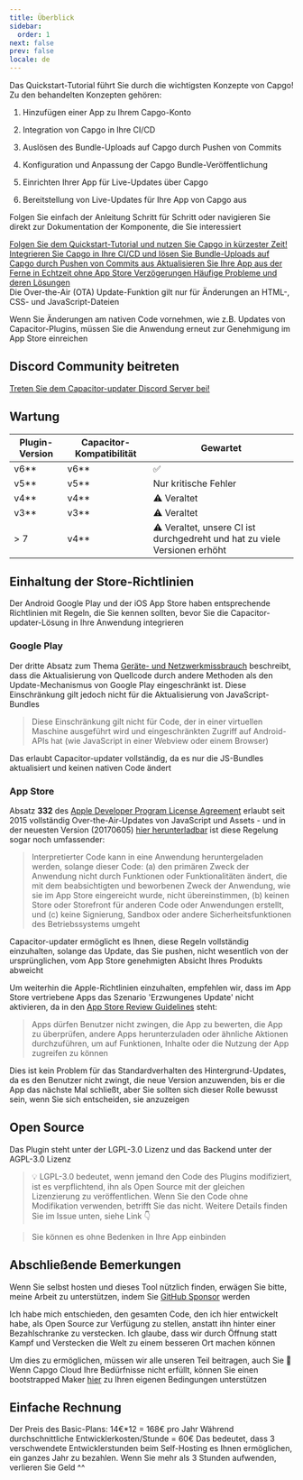 ```yaml
---
title: Überblick
sidebar:
  order: 1
next: false
prev: false
locale: de
---
```



Das Quickstart-Tutorial führt Sie durch die wichtigsten Konzepte von Capgo! Zu den behandelten Konzepten gehören:

<Steps>

1. Hinzufügen einer App zu Ihrem Capgo-Konto

2. Integration von Capgo in Ihre CI/CD

3. Auslösen des Bundle-Uploads auf Capgo durch Pushen von Commits

4. Konfiguration und Anpassung der Capgo Bundle-Veröffentlichung

5. Einrichten Ihrer App für Live-Updates über Capgo

6. Bereitstellung von Live-Updates für Ihre App von Capgo aus

</Steps>

Folgen Sie einfach der Anleitung Schritt für Schritt oder navigieren Sie direkt zur Dokumentation der Komponente, die Sie interessiert

<CardGrid stagger>
  <a href="/docs/getting-started/add-an-app/" ><Card title="Tutorial starten" icon="rocket" >
    Folgen Sie dem Quickstart-Tutorial und nutzen Sie Capgo in kürzester Zeit!
  </Card></a>
  <a href="/docs/getting-started/deploy/"><Card title="Einfach zu integrieren" icon="pencil">
    Integrieren Sie Capgo in Ihre CI/CD und lösen Sie Bundle-Uploads auf Capgo durch Pushen von Commits aus
  </Card></a>
  <a href="/docs/getting-started/live-updates"><Card title="Live Update Dokumentation" icon="setting">
    Aktualisieren Sie Ihre App aus der Ferne in Echtzeit ohne App Store Verzögerungen
  </Card></a>
  <a href="/docs/getting-started/trouble-shooting"><Card title="Fehlerbehebung" icon="open-book">
    Häufige Probleme und deren Lösungen
  </Card></a>
</CardGrid>

<Aside type="tip">
Die Over-the-Air (OTA) Update-Funktion gilt nur für Änderungen an HTML-, CSS- und JavaScript-Dateien

Wenn Sie Änderungen am nativen Code vornehmen, wie z.B. Updates von Capacitor-Plugins, müssen Sie die Anwendung erneut zur Genehmigung im App Store einreichen
</Aside>

## Discord Community beitreten

[Treten Sie dem Capacitor-updater Discord Server bei!](https://discordcom/invite/VnYRvBfgA6)

## Wartung

| Plugin-Version | Capacitor-Kompatibilität | Gewartet         |
| -------------- | ------------------------ | ----------------- |
| v6\*\*       | v6\*\*                 | ✅                 |
| v5\*\*       | v5\*\*                 | Nur kritische Fehler |
| v4\*\*       | v4\*\*                 | ⚠️ Veraltet |
| v3\*\*       | v3\*\*                 | ⚠️ Veraltet     |
| > 7            | v4\*\*                 | ⚠️ Veraltet, unsere CI ist durchgedreht und hat zu viele Versionen erhöht     |

## Einhaltung der Store-Richtlinien

Der Android Google Play und der iOS App Store haben entsprechende Richtlinien mit Regeln, die Sie kennen sollten, bevor Sie die Capacitor-updater-Lösung in Ihre Anwendung integrieren

### Google Play

Der dritte Absatz zum Thema [Geräte- und Netzwerkmissbrauch](https://supportgooglecom/googleplay/android-developer/answer/9888379/?hl=en) beschreibt, dass die Aktualisierung von Quellcode durch andere Methoden als den Update-Mechanismus von Google Play eingeschränkt ist. Diese Einschränkung gilt jedoch nicht für die Aktualisierung von JavaScript-Bundles
> Diese Einschränkung gilt nicht für Code, der in einer virtuellen Maschine ausgeführt wird und eingeschränkten Zugriff auf Android-APIs hat (wie JavaScript in einer Webview oder einem Browser)

Das erlaubt Capacitor-updater vollständig, da es nur die JS-Bundles aktualisiert und keinen nativen Code ändert

### App Store

Absatz **332** des [Apple Developer Program License Agreement](https://developerapplecom/programs/ios/information/) erlaubt seit 2015 vollständig Over-the-Air-Updates von JavaScript und Assets - und in der neuesten Version (20170605) [hier herunterladbar](https://developerapplecom/terms/) ist diese Regelung sogar noch umfassender:

> Interpretierter Code kann in eine Anwendung heruntergeladen werden, solange dieser Code: (a) den primären Zweck der Anwendung nicht durch Funktionen oder Funktionalitäten ändert, die mit dem beabsichtigten und beworbenen Zweck der Anwendung, wie sie im App Store eingereicht wurde, nicht übereinstimmen, (b) keinen Store oder Storefront für anderen Code oder Anwendungen erstellt, und (c) keine Signierung, Sandbox oder andere Sicherheitsfunktionen des Betriebssystems umgeht

Capacitor-updater ermöglicht es Ihnen, diese Regeln vollständig einzuhalten, solange das Update, das Sie pushen, nicht wesentlich von der ursprünglichen, vom App Store genehmigten Absicht Ihres Produkts abweicht

Um weiterhin die Apple-Richtlinien einzuhalten, empfehlen wir, dass im App Store vertriebene Apps das Szenario 'Erzwungenes Update' nicht aktivieren, da in den [App Store Review Guidelines](https://developerapplecom/app-store/review/guidelines/) steht:

> Apps dürfen Benutzer nicht zwingen, die App zu bewerten, die App zu überprüfen, andere Apps herunterzuladen oder ähnliche Aktionen durchzuführen, um auf Funktionen, Inhalte oder die Nutzung der App zugreifen zu können

Dies ist kein Problem für das Standardverhalten des Hintergrund-Updates, da es den Benutzer nicht zwingt, die neue Version anzuwenden, bis er die App das nächste Mal schließt, aber Sie sollten sich dieser Rolle bewusst sein, wenn Sie sich entscheiden, sie anzuzeigen

## Open Source

Das Plugin steht unter der LGPL-3.0 Lizenz und das Backend unter der AGPL-3.0 Lizenz

> 💡 LGPL-3.0 bedeutet, wenn jemand den Code des Plugins modifiziert, ist es verpflichtend, ihn als Open Source mit der gleichen Lizenzierung zu veröffentlichen. Wenn Sie den Code ohne Modifikation verwenden, betrifft Sie das nicht. Weitere Details finden Sie im Issue unten, siehe Link 👇

<LinkCard
	title="Lizenzierung?"
	href="https://githubcom/Cap-go/capacitor-updater/issues/7"
/>

<LinkCard
	title="Probieren Sie GPTS Capgo aus, um Hilfe zu erhalten, anstatt die Dokumentation zu lesen"
	href="https://chatopenaicom/g/g-3dMwHbF2w-capgo-doc-gpt"
/>

> Sie können es ohne Bedenken in Ihre App einbinden

## Abschließende Bemerkungen

Wenn Sie selbst hosten und dieses Tool nützlich finden, erwägen Sie bitte, meine Arbeit zu unterstützen, indem Sie [GitHub Sponsor](https://githubcom/sponsors/riderx/) werden

Ich habe mich entschieden, den gesamten Code, den ich hier entwickelt habe, als Open Source zur Verfügung zu stellen, anstatt ihn hinter einer Bezahlschranke zu verstecken. Ich glaube, dass wir durch Öffnung statt Kampf und Verstecken die Welt zu einem besseren Ort machen können

Um dies zu ermöglichen, müssen wir alle unseren Teil beitragen, auch Sie 🥹 Wenn Capgo Cloud Ihre Bedürfnisse nicht erfüllt, können Sie einen bootstrapped Maker [hier](https://githubcom/sponsors/riderx/) zu Ihren eigenen Bedingungen unterstützen

## Einfache Rechnung

Der Preis des Basic-Plans: 14€*12 = 168€ pro Jahr
Während durchschnittliche Entwicklerkosten/Stunde = 60€
Das bedeutet, dass 3 verschwendete Entwicklerstunden beim Self-Hosting es Ihnen ermöglichen, ein ganzes Jahr zu bezahlen. Wenn Sie mehr als 3 Stunden aufwenden, verlieren Sie Geld ^^